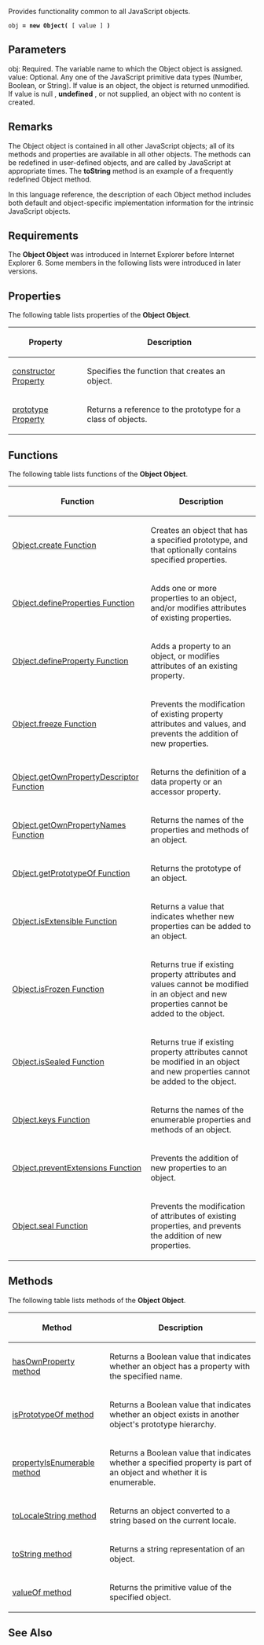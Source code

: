 Provides functionality common to all JavaScript objects.

 obj '''= new Object(''' [ value ] ''')'''

==Parameters==
; obj: Required. The variable name to which the Object object is assigned.
; value: Optional. Any one of the JavaScript primitive data types (Number, Boolean, or String). If value is an object, the object is returned unmodified. If value is null , '''undefined''' , or not supplied, an object with no content is created.

==Remarks==
The Object object is contained in all other JavaScript objects; all of its methods and properties are available in all other objects. The methods can be redefined in user-defined objects, and are called by JavaScript at appropriate times. The '''toString''' method is an example of a frequently redefined Object method.

In this language reference, the description of each Object method includes both default and object-specific implementation information for the intrinsic JavaScript objects.


==Requirements==
The '''Object Object''' was introduced in Internet Explorer before Internet Explorer 6. Some members in the following lists were introduced in later versions.


==Properties==
The following table lists properties of the '''Object Object'''.

{| class='wikitable'
|-
! Property
! Description
|-
| [[Objects/Object/constructor|constructor Property]]
| Specifies the function that creates an object.
|-
| [[Objects/Object/prototype|prototype Property]]
| Returns a reference to the prototype for a class of objects.
|}

==Functions==
The following table lists functions of the '''Object Object'''.

{| class='wikitable'
|-
! Function
! Description
|-
| [[Objects/Object/Object.create|Object.create Function]]
| Creates an object that has a specified prototype, and that optionally contains specified properties.
|-
| [[Objects/Object/Object.defineProperties|Object.defineProperties Function]]
| Adds one or more properties to an object, and/or modifies attributes of existing properties.
|-
| [[Objects/Object/Object.defineProperty|Object.defineProperty Function]]
| Adds a property to an object, or modifies attributes of an existing property.
|-
| [[Objects/Object/Object.freeze|Object.freeze Function]]
| Prevents the modification of existing property attributes and values, and prevents the addition of new properties.
|-
| [[Objects/Object/Object.getOwnPropertyDescriptor|Object.getOwnPropertyDescriptor Function]]
| Returns the definition of a data property or an accessor property.
|-
| [[Objects/Object/Object.getOwnPropertyNames|Object.getOwnPropertyNames Function]]
| Returns the names of the properties and methods of an object.
|-
| [[Objects/Object/Object.getPrototypeOf|Object.getPrototypeOf Function]]
| Returns the prototype of an object.
|-
| [[Objects/Object/Object.isExtensible|Object.isExtensible Function]]
| Returns a value that indicates whether new properties can be added to an object.
|-
| [[Objects/Object/Object.isFrozen|Object.isFrozen Function]]
| Returns true if existing property attributes and values cannot be modified in an object and new properties cannot be added to the object.
|-
| [[Objects/Object/Object.isSealed|Object.isSealed Function]]
| Returns true if existing property attributes cannot be modified in an object and new properties cannot be added to the object.
|-
| [[Objects/Object/Object.keys|Object.keys Function]]
| Returns the names of the enumerable properties and methods of an object.
|-
| [[Objects/Object/Object.preventExtensions|Object.preventExtensions Function]]
| Prevents the addition of new properties to an object.
|-
| [[Objects/Object/Object.seal|Object.seal Function]]
| Prevents the modification of attributes of existing properties, and prevents the addition of new properties.
|}

==Methods==
The following table lists methods of the '''Object Object'''.

{| class='wikitable'
|-
! Method
! Description
|-
| [[Objects/Object/hasOwnProperty|hasOwnProperty method]]
| Returns a Boolean value that indicates whether an object has a property with the specified name.
|-
| [[Objects/Object/isPrototypeOf|isPrototypeOf method]]
| Returns a Boolean value that indicates whether an object exists in another object's prototype hierarchy.
|-
| [[Objects/Object/propertyIsEnumerable|propertyIsEnumerable method]]
| Returns a Boolean value that indicates whether a specified property is part of an object and whether it is enumerable.
|-
| [[Objects/Object/toLocaleString|toLocaleString method]]
| Returns an object converted to a string based on the current locale.
|-
| [[Objects/Object/toString|toString method]]
| Returns a string representation of an object.
|-
| [[Objects/Object/valueOf|valueOf method]]
| Returns the primitive value of the specified object.
|}

==See Also==

              
